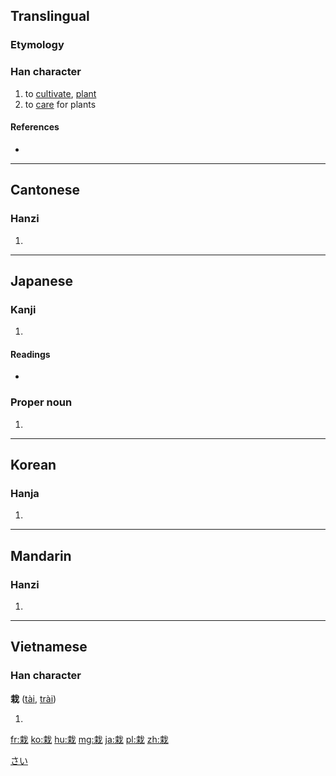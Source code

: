 ==Translingual==

===Etymology===
{{Han compound|木|𢦏|c1=s|c2=p|ls=psc}}

===Han character===
{{Han char|rn=75|rad=木|as=06|sn=10|four=4395<sub>0</sub>|canj=十戈木 (JID)|ids=⿹[[𢦏]][[木]]}}

# to [[cultivate]], [[plant]]
# to [[care]] for plants

====References====
* {{Han ref|kx=0524.120|dkj=14750|dj=0913.040|hdz=21193.060|uh=683D|ud=26685|bh=AEE2|bd=44770}}

----

==Cantonese==

===Hanzi===
{{yue-hanzi|jyut=|y=joi1}}

# {{defn|lang=yue|sort=木06}}

----

==Japanese==

===Kanji===
{{ja-kanji|grade=c|rs=木06}}

# {{defn|lang=ja|sort=木06}}

====Readings====
* {{ja-readings|on=[[さい]] (sai)|kun=[[うえる]] (ueru)}}

===Proper noun===
{{ja-pos|k|proper|hira=さい|rom=Sai}}

# {{surname|lang=ja}}

[[Category:Japanese surnames|さい]]

----

==Korean==

===Hanja===
{{ko-hanja|hangeul=재|eumhun=|rv=jae|mr=chae|y=cay}}

# {{defn|lang=ko|sort=木06}}

----

==Mandarin==

===Hanzi===
{{cmn-hanzi|pin=[[zāi]] ([[zai1]]), [[zài]] ([[zai4]])|wg=tsai<sup>1</sup>, tsai<sup>4</sup>}}

# {{defn|lang=cmn|sort=木06}}

----

==Vietnamese==

===Han character===
'''栽''' ([[tài]], [[trài]])

# {{defn|lang=vi}}

[[fr:栽]]
[[ko:栽]]
[[hu:栽]]
[[mg:栽]]
[[ja:栽]]
[[pl:栽]]
[[zh:栽]]